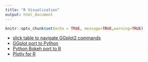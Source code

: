 ```yaml
---
title: "R Visualization"
output: html_document
---
```


```r
knitr::opts_chunk$set(echo = TRUE, message=TRUE,warning=TRUE)
```
* [slick table to navigate GGplot2 commands](http://www.computerworld.com/article/2935394/business-intelligence/my-ggplot2-cheat-sheet-search-by-task.html){target="blank"}
* [GGplot port to Python](http://ggplot.yhathq.com/){target="blank"}
* [Python Bokeh port to R](https://hafen.github.io/rbokeh/){tarket="blank"}
* [Plotly for R](https://cpsievert.github.io/plotly_book/){target="blank"}
